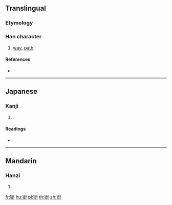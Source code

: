 {{character info/new}}
==Translingual==

===Etymology===
{{Han compound|行|首|c1=s|c2=p|ls=psc}}

===Han character===
{{Han char|rn=144|rad=行|as=09|sn=15|four=|canj=HOTUN}}

# [[way]], [[path]]

====References====
* {{Han ref|kx=1110.010|dkj=34067|hdz=20845.010|uh=885C|ud=34908}}

----

==Japanese==

===Kanji===
{{ja-kanji|grade=|rs=行09}}

# {{defn|lang=ja|sort=行09}}

====Readings====
* {{ja-readings|on=[[どう]] (dō), [[とう]] (tō)|kun=[[みち]] (michi)|nanori=}}

----

==Mandarin==

===Hanzi===
{{cmn-hanzi|pin=[[dào]] ([[dao4]])|wg=tao<sup>4</sup>}}

# {{defn|lang=cmn|sort=行09}}

[[fr:衜]]
[[hu:衜]]
[[pl:衜]]
[[th:衜]]
[[zh:衜]]